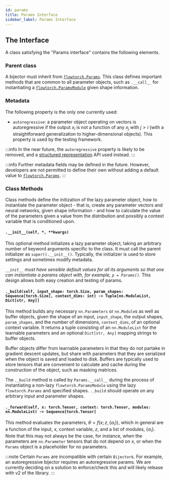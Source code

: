 ```yaml
---
id: params
title: Params Interface
sidebar_label: Params Interface
---
```


## The Interface
A class satisfying the "Params interface" contains the following elements.

### Parent class
A bijector must inherit from [`flowtorch.Params`](https://github.com/facebookincubator/flowtorch/blob/master/flowtorch/param.py). This class defines important methods that are common to all parameter objects, such as `.__call__` for instantiating a [`flowtorch.ParamsModule`](https://github.com/facebookincubator/flowtorch/blob/master/flowtorch/param.py) given shape information.

### Metadata
The following property is the only one currently used:
* `autoregressive`: a parameter object operating on vectors is autoregressive if the output $x_i$ is not a function of any $x_j$ with $j>i$ (with a straightforward generalization to higher-dimensional objects). This property is used by the testing framework.

:::info
In the near future, the `autoregressive` property is likely to be removed, and a [structured representation](/users/structure) API used instead.
:::

:::info
Further metadata fields may be defined in the future. However, developers are not permitted to define their own without adding a default value to [`flowtorch.Params`](https://github.com/facebookincubator/flowtorch/blob/master/flowtorch/param.py).
:::

### Class Methods
Class methods define the initization of the lazy parameter object, how to instantiate the parameter object - that is, create any parameter vectors and neural networks, given shape information - and how to calculate the value of the parameters given a value from the distribution and possibly a context variable that is conditioned upon.

#### `.__init__(self, *, **kwargs)`
This optional method initializes a lazy parameter object, taking an arbitrary number of keyword arguments specific to the class. It must call the parent initializer as `super().__init__()`. Typically, the initializer is used to store settings and sometimes modify metadata. 

*`__init__` must have sensible default values for all its arguments so that one can instantiate a params object with, for example, `p = Params()`.* This design allows both easy creation and testing of params.

#### `._build(self, input_shape: torch.Size, param_shapes: Sequence[torch.Size], context_dims: int) -> Tuple[nn.ModuleList, Dict[str, Any]]`
This method builds any necessary `nn.Parameters` or `nn.Module`s as well as buffer objects, given the shape of an input, `input_shape`, the output shapes, `param_shapes`, and the number of dimensions, `context_dims`, of an optional context variable. It returns a tuple consisting of an `nn.ModuleList` for the learnable parameters and an optional `Dict[str, Any]` mapping strings to buffer objects.

Buffer objects differ from learnable parameters in that they do not partake in gradient descent updates, but share with parameters that they are serialized when the object is saved and loaded to disk. Buffers are typically used to store tensors that are convenient to calculate and cache during the construction of the object, such as masking matrices.

The `._build` method is called by `Params.__call__` during the process of instantiating a non-lazy `flowtorch.ParamsModule` using the lazy `flowtorch.Params` and specified shapes. `._build` should operate on any arbitrary input and parameter shapes.

#### `._forward(self, x: torch.Tensor, context: torch.Tensor, modules: nn.ModuleList) -> Sequence[torch.Tensor]`
This method evaluates the parameters, $\theta=f(x;z,\{\alpha_i\})$, which in general are a function of the input, $x$, context variable, $z$, and a list of modules, $\{\alpha_i\}$. Note that this may not always be the case, for instance, when the parameters are `nn.Parameter` tensors that do not depend on $x$, or when the `Params` object is a placeholder for no parameters.

:::note
Certain `Params` are incompatible with certain `Bijector`s. For example, an autoregressive bijector requires an autoregressive params. We are currently deciding on a solution to enforce/check this and will likely release with v2 of the library.
:::